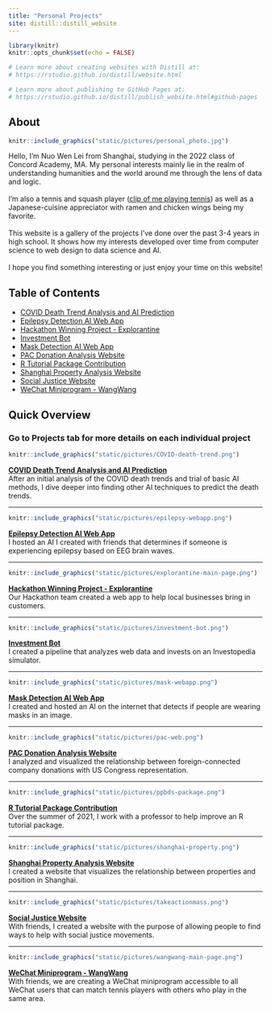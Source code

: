 ```yaml
---
title: "Personal Projects"
site: distill::distill_website
---
```


```r
library(knitr)
knitr::opts_chunk$set(echo = FALSE)

# Learn more about creating websites with Distill at:
# https://rstudio.github.io/distill/website.html

# Learn more about publishing to GitHub Pages at:
# https://rstudio.github.io/distill/publish_website.html#github-pages

```

## About
<div>
```r
knitr::include_graphics("static/pictures/personal_photo.jpg")
```
Hello, I'm Nuo Wen Lei from Shanghai, studying in the 2022 class of Concord Academy, MA. My personal interests mainly lie in the realm of understanding humanities and the world around me through the lens of data and logic.
<br><br>
I'm also a tennis and squash player ([clip of me playing tennis](https://youtu.be/oCPy2Drd_oQ)) as well as a Japanese-cuisine appreciator with ramen and chicken wings being my favorite.
<br><br>
This website is a gallery of the projects I've done over the past 3-4 years in high school. It shows how my interests developed over time from computer science to web design to data science and AI.
<br><br>
I hope you find something interesting or just enjoy your time on this website!
</div>

## Table of Contents
- [COVID Death Trend Analysis and AI Prediction](covid_analysis.html)
- [Epilepsy Detection AI Web App](epilepsy_webapp.html)
- [Hackathon Winning Project - Explorantine](explorantine.html)
- [Investment Bot](investment_bot.html)
- [Mask Detection AI Web App](mask_webapp.html)
- [PAC Donation Analysis Website](pac_analysis.html)
- [R Tutorial Package Contribution](r_package.html)
- [Shanghai Property Analysis Website](shanghai_property.html)
- [Social Justice Website](social_justice.html)
- [WeChat Miniprogram - WangWang](wangwang.html)

## Quick Overview
### Go to Projects tab for more details on each individual project

<div id = "covid_analysis">
```r
knitr::include_graphics("static/pictures/COVID-death-trend.png")
```
[**COVID Death Trend Analysis and AI Prediction**](covid_analysis.html) <br> After an initial analysis of the COVID death trends and trial of basic AI methods, I dive deeper into finding other AI techniques to predict the death trends.
</div>

<div>
<hr>
</div>

<div id = "epilepsy_webapp">
```r
knitr::include_graphics("static/pictures/epilepsy-webapp.png")
```
[**Epilepsy Detection AI Web App**](epilepsy_webapp.html) <br> I hosted an AI I created with friends that determines if someone is experiencing epilepsy based on EEG brain waves.
</div>

<div>
<hr>
</div>

<div id = "explorantine">
```r
knitr::include_graphics("static/pictures/explorantine-main-page.png")
```
[**Hackathon Winning Project - Explorantine**](explorantine.html) <br> Our Hackathon team created a web app to help local businesses bring in customers.
</div>

<div>
<hr>
</div>

<div id = "investment_bot">
```r
knitr::include_graphics("static/pictures/investment-bot.png")
```
[**Investment Bot**](investment_bot.html) <br> I created a pipeline that analyzes web data and invests on an Investopedia simulator.
</div>

<div>
<hr>
</div>

<div id = "mask_webapp">
```r
knitr::include_graphics("static/pictures/mask-webapp.png")
```
[**Mask Detection AI Web App**](mask_webapp.html) <br> I created and hosted an AI on the internet that detects if people are wearing masks in an image.
</div>

<div>
<hr>
</div>

<div id = "pac_analysis">
```r
knitr::include_graphics("static/pictures/pac-web.png")
```
[**PAC Donation Analysis Website**](pac_analysis.html) <br> I analyzed and visualized the relationship between foreign-connected company donations with US Congress representation.
</div>

<div>
<hr>
</div>

<div id = "r_package">
```r
knitr::include_graphics("static/pictures/ppbds-package.png")
```
[**R Tutorial Package Contribution**](r_package.html) <br> Over the summer of 2021, I work with a professor to help improve an R tutorial package.
</div>

<div>
<hr>
</div>

<div id = "shanghai_property">
```r
knitr::include_graphics("static/pictures/shanghai-property.png")
```
[**Shanghai Property Analysis Website**](shanghai_property.html) <br> I created a website that visualizes the relationship between properties and position in Shanghai.
</div>

<div>
<hr>
</div>

<div id = "social_justice">
```r
knitr::include_graphics("static/pictures/takeactionmass.png")
```
[**Social Justice Website**](social_justice.html) <br> With friends, I created a website with the purpose of allowing people to find ways to help with social justice movements.
</div>

<div>
<hr>
</div>

<div id = "wangwang">
```r
knitr::include_graphics("static/pictures/wangwang-main-page.png")
```
[**WeChat Miniprogram - WangWang**](wangwang.html) <br> With friends, we are creating a WeChat miniprogram accessible to all WeChat users that can match tennis players with others who play in the same area.
</div>







